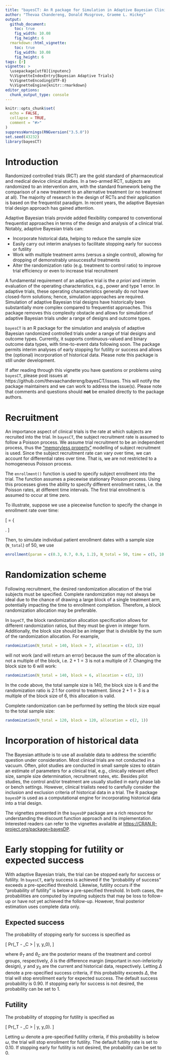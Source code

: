 ```yaml
---
title: "bayesCT: An R package for Simulation in Adaptive Bayesian Clinical Trials"
author: "Thevaa Chandereng, Donald Musgrove, Graeme L. Hickey"
output: 
  github_document:
    toc: true
    fig_width: 10.08
    fig_height: 6
  rmarkdown::html_vignette:
    toc: true
    fig_width: 10.08
    fig_height: 6
tags: [r]
vignette: >
  \usepackage[utf8]{inputenc}
  %\VignetteIndexEntry{Bayesian Adaptive Trials}
  %\VignetteEncoding{UTF-8}
  %\VignetteEngine{knitr::rmarkdown}
editor_options: 
  chunk_output_type: console
---  
```

  
```r
knitr::opts_chunk$set(
  echo = FALSE,
  collapse = TRUE,
  comment = "#>"
)
suppressWarnings(RNGversion("3.5.0"))
set.seed(43232)
library(bayesCT)
```

# Introduction

Randomized controlled trials (RCT) are the gold standard of pharmaceutical and medical device clinical studies. In a two-armed RCT, subjects are randomized to an intervention arm, with the standard framework being the comparison of a new treatment to an alternative treatment (or no treatment at all). The majority of research in the design of RCTs and their application is based on the frequentist paradigm. In recent years, the adaptive Bayesian trial design approach has gained attention.

Adaptive Bayesian trials provide added flexibility compared to conventional frequentist approaches in terms of the design and analysis of a clinical trial. Notably, adaptive Bayesian trials can:

- Incorporate historical data, helping to reduce the sample size
- Easily carry out interim analyses to facilitate stopping early for success or futility
- Work with multiple treatment arms (versus a single control), allowing for dropping of demonstrably unsuccessful treatments
- Alter the randomization ratio (e.g. treatment to control ratio) to improve trial efficiency or even to increase trial recruitment

A fundamental requirement of an adaptive trial is the *a priori* and interim evaluation of the operating characteristics, e.g., power and type 1 error. In adaptive trials, these operating characteristics generally do not have closed-form solutions; hence, simulation approaches are required. Simulation of adaptive Bayesian trial designs have historically been substantially more complex compared to frequentist approaches. This package removes this complexity obstacle and allows for simulation of adaptive Bayesian trials under a range of designs and outcome types.

`bayesCT` is an R package for the simulation and analysis of adaptive Bayesian randomized controlled trials under a range of trial designs and outcome types. Currently, it supports continuous-valued and binary outcome data types, with time-to-event data following soon. The package permits interim analyses of early stopping for futility or success and allows the (optional) incorporation of historical data. Please note this package is still under development. 

If after reading through this vignette you have questions or problems using `bayesCT`, please post issues at https://github.com/thevaachandereng/bayesCT/issues. This will notify the package maintainers and we can work to address the issue(s). Please note that comments and questions should **not** be emailed directly to the package authors.

# Recruitment

An importance aspect of clinical trials is the rate at which subjects are recruited into the trial. In `bayesCT`, the subject recruitment rate is assumed to follow a Poisson process. We assume trial recruitment to be an independent process, thus the ["memoryless property"](https://en.wikipedia.org/wiki/Memorylessness) modelling of subject recruitment is used. Since the subject recruitment rate can vary over time, we can account for differential rates over time. That is, we are not restricted to a homogeneous Poisson process. 

The `enrollment()` function is used to specify subject enrollment into the trial. The function assumes a piecewise stationary Poisson process. Using this processes gives the ability to specify different enrollment rates, i.e. the Poisson rates, at different time intervals. The first trial enrollment is assumed to occur at time zero. 

To illustrate, suppose we use a piecewise function to specify the change in enrollment rate over time:

\[
\lambda = \left\{
\begin{array}{ll}
      0.3 & \text{time} \in [0, 5) \\
      0.7 & \text{time} \in [5, 10) \\
      0.9 & \text{time} \in [10, 15) \\
      1.2 & \text{time} \in [15, \infty) \\
\end{array} 
\right.
\]

Then, to simulate individual patient enrollment dates with a sample size (`N_total`) of 50, we use

```r
enrollment(param = c(0.3, 0.7, 0.9, 1.2), N_total = 50, time = c(5, 10, 15))
```

# Randomization scheme

Following recruitment, the desired randomization allocation of the trial subjects must be specified. Complete randomization may not always be ideal due to the chance of drawing a large block of a single treatment arm, potentially impacting the time to enrollment completion. Therefore, a block randomization allocation may be preferable. 

In `bayeCT`, the block randomization allocation specification allows for different randomization ratios, but they must be given in integer form. Additionally, the block size should be an integer that is divisible by the sum of the randomization allocation. For example,

```r
randomization(N_total = 140, block = 7, allocation = c(2, 1))
```

will not work (and will return an error) because the sum of the allocation is not a multiple of the block, i.e. $2 + 1 = 3$ is not a multiple of $7$. Changing the block size to 6 will work:

```r
randomization(N_total = 140, block = 6, allocation = c(2, 1))
```

In the code above, the total sample size is 140, the block size is 6 and the randomization ratio is 2:1 for control to treatment. Since $2 + 1 = 3$ is a multiple of the block size of 6, this allocation is valid.

Complete randomization can be performed by setting the block size equal to the total sample size:
 
```r
randomization(N_total = 120, block = 120, allocation = c(2, 1))
```

# Incorporation of historical data

The Bayesian attitude is to use all available data to address the scientific question under consideration. Most clinical trials are not conducted in a vacuum. Often, pilot studies are conducted in small sample sizes to obtain an estimate of parameters for a clinical trial, e.g., clinically relevant effect size, sample size determination, recruitment rates, etc. Besides pilot studies, the control and/or treatment are usually studied in early phase lab or bench settings. However, clinical trialists need to carefully consider the inclusion and exclusion criteria of historical data in a trial. The R package `bayesDP` is used as a computational engine for incorporating historical data into a trial design.

The vignettes presented in the `bayesDP` package are a rich resource for understanding the discount function approach and its implementation. Interested readers can refer to the vignettes available at [https://CRAN.R-project.org/package=bayesDP](https://CRAN.R-project.org/package=bayesDP).

# Early stopping for futility or expected success

With adaptive Bayesian trials, the trial can be stopped early for success or futility. In `bayesCT`, early success is achieved if the "probability of success" exceeds a pre-specified threshold. Likewise, futility occurs if the "probability of futility" is below a pre-specified threshold. In both cases, the probabilities are computed by imputing subjects that may be loss to follow-up or have not yet achieved the follow-up. However, final posterior estimation uses complete data only. 

## Expected success

The probability of stopping early for success is specified as

\[
Pr(\theta_T - \theta_C > \delta| y, y_0),
\]

where $\theta_T$ and $\theta_C$ are the posterior means of the treatment and control groups, respectively, $\delta$ is the difference margin (important in non-inferiority design), $y$ and $y_0$ are the current and historical data, respectively. Letting $\Delta$ denote a pre-specified success criteria, if this probability exceeds $\Delta$, the trial will stop enrollment early for expected success. The default success probability is 0.90. If stopping early for success is not desired, the probability can be set to 1.

## Futility

The probability of stopping for futility is specified as

\[
Pr(\theta_T - \theta_C > \delta| y, y_0).
\]

Letting $\omega$ denote a pre-specified futility criteria, if this probability is below $\omega$, the trial will stop enrollment for futility. The default futility rate is set to 0.10. If stopping early for futility is not desired, the probability can be set to 0.
